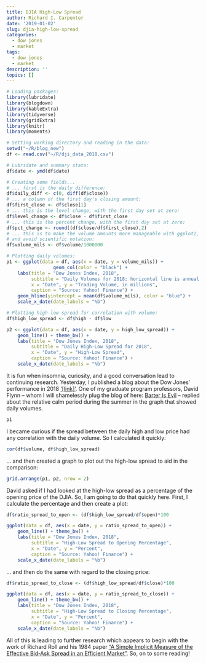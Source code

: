 ```yaml
---
title: DJIA High-Low Spread
author: Richard I. Carpenter
date: '2019-01-02'
slug: djia-high-low-spread
categories:
  - dow jones
  - market
tags:
  - dow jones
  - market
description: ''
topics: []
---
```


```r
# Loading packages:
library(lubridate)
library(blogdown)
library(kableExtra)
library(tidyverse)
library(gridExtra)
library(knitr)
library(moments)

# Setting working directory and reading in the data:
setwd("~/R/blog_new")
df <- read.csv("~/R/dji_data_2018.csv")

# Lubridate and summary stats:
df$date <- ymd(df$date)

# Creating some fields...
# ... first is the daily difference:
df$daily_diff <- c(0, diff(df$close))
# ... a column of the first day's closing amount:
df$first_close <- df$close[1]
# ... this is the level change, with the first day set at zero:
df$level_change <- df$close - df$first_close
# ... this is the percent change, with the first day set at zero:
df$pct_change <- round((df$close/df$first_close),2)
# ... this is to make the volume amounts more manageable with ggplot2, 
# and avoid scientific notation:
df$volume_mils <- df$volume/1000000

# Plotting daily volumes:
p1 <- ggplot(data = df, aes(x = date, y = volume_mils)) +
                 geom_col(color = "black") +
    labs(title = "Dow Jones Index, 2018",
         subtitle = "Daily Volumes for 2018; horizontal line is annual average volume",
         x = "Date", y = "Trading Volume, in millions", 
         caption = "Source: Yahoo! Finance") +
    geom_hline(yintercept = mean(df$volume_mils), color = "blue") +
    scale_x_date(date_labels = "%b")

# Plotting high-low spread for correlation with volume:
df$high_low_spread <- df$high - df$low

p2 <- ggplot(data = df, aes(x = date, y = high_low_spread)) +
    geom_line() + theme_bw() +
    labs(title = "Dow Jones Index, 2018",
         subtitle = "Daily High-Low Spread for 2018",
         x = "Date", y = "High-Low Spread", 
         caption = "Source: Yahoo! Finance") +
    scale_x_date(date_labels = "%b")
```

It is fun when insomnia, curiosity, and a good conversation lead to continuing research.  Yesterday, I published a blog about the Dow Jones' performance in 2018 ['[link]'](https://www.justadatageek.com/2019/01/01/the-2018-dow-jones-industrial-average-s-performance/).  One of my graduate program professors, David Flynn -- whom I will shamelessly plug the blog of here: [Barter Is Evil](http://barterisevil.com/) -- replied about the relative calm period during the summer in the graph that showed daily volumes.

```r
p1
```

I became curious if the spread between the daily high and low price had any correlation with the daily volume.  So I calculated it quickly:

```r
cor(df$volume, df$high_low_spread)
```

... and then created a graph to plot out the high-low spread to aid in the comparison:

```r
grid.arrange(p1, p2, nrow = 2)
```

David asked if I had looked at the high-low spread as a percentage of the opening price of the DJIA.  So, I am going to do that quickly here.  First, I calculate the percentage and then create a plot:

```r
df$ratio_spread_to_open <- (df$high_low_spread/df$open)*100

ggplot(data = df, aes(x = date, y = ratio_spread_to_open)) +
    geom_line() + theme_bw() +
    labs(title = "Dow Jones Index, 2018",
         subtitle = "High-Low Spread to Opening Percentage",
         x = "Date", y = "Percent", 
         caption = "Source: Yahoo! Finance") +
    scale_x_date(date_labels = "%b")
```

... and then do the same with regard to the closing price:

```r
df$ratio_spread_to_close <- (df$high_low_spread/df$close)*100

ggplot(data = df, aes(x = date, y = ratio_spread_to_close)) +
    geom_line() + theme_bw() +
    labs(title = "Dow Jones Index, 2018",
         subtitle = "High-Low Spread to Closing Percentage",
         x = "Date", y = "Percent", 
         caption = "Source: Yahoo! Finance") +
    scale_x_date(date_labels = "%b")
```

All of this is leading to further research which appears to begin with the work of Richard Roll and his 1984 paper ["A Simple Implicit Measure of the Effective Bid‐Ask Spread in an Efficient Market"](https://onlinelibrary.wiley.com/doi/full/10.1111/j.1540-6261.1984.tb03897.x).  So, on to some reading!